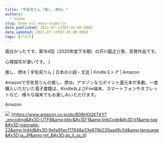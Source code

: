 ```yaml
---
title: "宇佐見りん「推し、燃ゆ」"
authors:
  - snake
slug: book-osi-moyu-usamirin
date_published: 2021-07-13T07:45:00.000Z
date_updated: 2021-07-13T07:45:00.000Z
tags: [ブログ]
---
```


 面白かったです。第164回（2020年度下半期）の芥川龍之介賞、受賞作品です。

心理描写が凄いです。
[

推し、燃ゆ | 宇佐見りん | 日本の小説・文芸 | Kindleストア | Amazon

Amazonで宇佐見りんの推し、燃ゆ。アマゾンならポイント還元本が多数。一度購入いただいた電子書籍は、KindleおよびFire端末、スマートフォンやタブレットなど、様々な端末でもお楽しみいただけます。

Amazon

![](https://fls-fe.amazon.co.jp/1/batch/1/OP/A1VC38T7YXB528:355-9622451-4955503:XZ76KTKDQ6XF3NQNR0Q6$uedata&#x3D;s:%2Frd%2Fuedata%3Fstaticb%26id%3DXZ76KTKDQ6XF3NQNR0Q6%26pty%3DDetail%26spty%3DGlance%26pti%3DB07VF3DSH8:1000)
](https://www.amazon.co.jp/dp/B08HGQXTKY?_encoding&#x3D;UTF8&amp;btkr&#x3D;1&amp;linkCode&#x3D;ll1&amp;tag&#x3D;viasnake-22&amp;linkId&#x3D;9efa95ecf17848a33e678b235aad9c5d&amp;language&#x3D;ja_JP&amp;ref_&#x3D;as_li_ss_tl)
